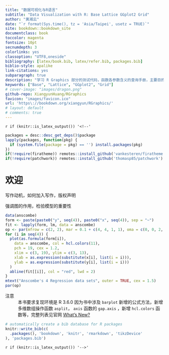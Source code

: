 ```yaml
---
title: "数据可视化与R语言"
subtitle: "Data Visualization with R: Base Lattice GGplot2 Grid"
author: "黄湘云"
date: "`r format(Sys.time(), tz = 'Asia/Taipei', usetz = TRUE)`"
site: bookdown::bookdown_site
documentclass: book
toccolor: magenta
fontsize: 10pt
secnumdepth: 3
colorlinks: yes
classoption: "UTF8,oneside"
bibliography: [latex/book.bib, latex/refer.bib, packages.bib]
biblio-style: apalike
link-citations: yes
subparagraph: true
description: "学习 R Graphics 部分的测试代码，函数各参数含义的查询手册，主要目的是帮助读者读懂参考手册，写作过程分步走：学习知识，记笔记，可写本书上，博客侧重在某个点的内容扩展上，书籍需要照顾覆盖面，各部分平衡一点，整理心得，再次修改笔记以符合书籍。所有的案例都基于真实数据集，基础 R 打包的数据集都是真实的，扩展案例就是在规模上进行扩展，选用基础 R 中的数据，原因是收集清洗真实数据是比较麻烦和费时间的事情"
keywords: ["Base", "Lattice", "GGplot2", "Grid"]
# cover-image: "images/dragon.png"
github-repo: XiangyunHuang/RGraphics
favicon: "images/favicon.ico"
url: 'https\://bookdown.org/xiangyun/RGraphics/'
# layout: default
# comments: true
---
```


`r if (knitr::is_latex_output()) '<!--'` 

```r
packages = desc::desc_get_deps()$package
lapply(packages, function(pkg) {
  if (system.file(package = pkg) == '') install.packages(pkg)
})
if(!require(firatheme)) remotes::install_github('vankesteren/firatheme')
if(!require(patchwork)) remotes::install_github('thomasp85/patchwork')
```

# 欢迎 {#welcome .unnumbered}

写作动机，如何加入写作，版权声明

强调图的作用，检验模型的重要性

```r
data(anscombe)
form <- paste(paste0("y", seq(4)), paste0("x", seq(4)), sep = "~")
fit <- lapply(form, lm, data = anscombe)
op <- par(mfrow = c(2, 2), mar = 0.1 + c(4, 4, 1, 1), oma = c(0, 0, 2, 0))
for (i in seq(4)) {
  plot(as.formula(form[i]),
    data = anscombe, col = hcl.colors(11),
    pch = 19, cex = 1.2,
    xlim = c(3, 19), ylim = c(3, 13),
    xlab = as.expression(substitute(x[i], list(i = i))),
    ylab = as.expression(substitute(y[i], list(i = i)))
  )
  abline(fit[[i]], col = "red", lwd = 2)
}
mtext("Anscombe's 4 Regression data sets", outer = TRUE, cex = 1.5)
par(op)
```

注意
: 本书要求复现环境是 R 3.6.0 因为书中涉及 `barplot` 新增的公式方法，新增多维数组操作函数 `asplit`， `axis` 函数的 `gap.axis` ，新增 `hcl.colors` 函数等，完整列表见官网 [What's New?](https://cran.r-project.org/doc/manuals/r-release/NEWS.html)

```r
# automatically create a bib database for R packages
knitr::write_bib(c(
  .packages(), 'bookdown', 'knitr', 'rmarkdown', 'tikzDevice'
), 'packages.bib')
```

`r if (knitr::is_latex_output()) '-->'`
